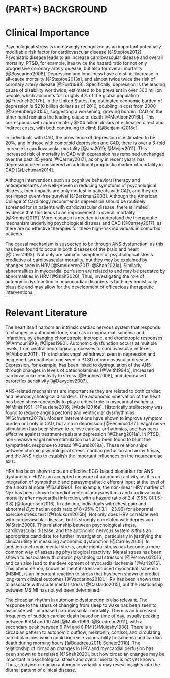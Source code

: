 # (PART\*) BACKGROUND {-}

# Clinical Importance

Psychological stress is increasingly recognized as an important potentially modifiable risk factor for cardiovascular disease [@Steptoe2012].
Psychiatric disease leads to an increase cardiovascular disease and overall mortality.
PTSD, for example, has twice the hazard ratio for not only progressive coronary artery disease, but also for overall mortality [@Boscarino2008].
Depression and loneliness have a distinct increase in all-cause mortality [@Steptoe2013a], and almost twice twice the risk of coronary artery disease [@Ford1998].
Specifically, depression is the leading cause of disability worldwide, estimated to be prevalent in over 300 million people, which accounts for roughly 4% of the global population [@Friedrich2017b].
In the United States, the estimated economic burden of depression is $210 billion dollars as of 2010, doubling in cost from 2000 [@Greenberg2015b], suggesting a worsening, growing burden.
CAD on the other hand remains the leading cause of death [@McAloon2016b]. 
This corresponds with approximately $204 billion dollars of estimated direct and indirect costs, with both continuing to climb [@Benjamin2018c]. 

In individuals with CAD, the prevalence of depression is estimated to be 20%, and in those with comorbid depression and CAD, there is over a 3-fold increase in cardiovascular mortality [@Jha2019; @Meijer2011].
This increased risk of mortality in CAD with depression has remained unchanged over the past 35 years [@Carney2017], as only in recent years has depression been considered an additional prognostic marker of mortality in CAD [@Lichtman2014].

Although interventions such as cognitive behavioral therapy and antidepressants are well-proven in reducing symptoms of psychological distress, their impacts are only modest in patients with CAD, and they do not impact event-free survival [@Berkman2003].
Although the American College of Cardiology recommends depression should be routinely screened for in patients with cardiovascular disease, there is limited evidence that this leads to an improvement in overall mortality [@Kronish2019].
More research is needed to understand the therapeutic mechanism underlying psychological distress and CAD [@Carney2017], as there are no effective therapies for these high-risk individuals in comorbid patients.

The causal mechanism is suspected to be through ANS dysfunction, as this has been found to occur in both diseases of the brain and heart [@Davis1993].
Not only are somatic symptoms of psychological stress predictive of cardiovascular mortality, but they may be explained by changes seen in HRV [@Smolderen2017; @Shah2021a].
Similarly, abnormalities in myocardial perfusion are related to and may be predated by abnormalities in HRV [@Shah2020]. 
Thus, investigating the role of autonomic dysfunction in neurocardiac disorders is both mechanistically plausible and may allow for the development of efficacious therapeutic interventions.

# Relevant Literature

The heart itself harbors an intrinsic cardiac nervous system that responds to changes in autonomic tone, such as in myocardial ischemia and infarction, by changing chronotropic, inotropic, and dromotropic responses [@Armour1999; @Zipes1990].
Autonomic dysfunction occurs at multiple levels, from central neurological processes to cardiovascular reflexes [@Abboud2011]. 
This includes vagal withdrawal seen in depression and heigtened sympathetic tone seen in PTSD or cardiovascular disease.
Depression, for example, has been linked to dysregulation of the ANS through changes in levels of catecholamines [@Veith1994b], increased cardiovascular reactivity to stress [@Hughes2008], and decreased baroreflex sensitivity [@Davydov2007].

ANS-related mechanisms are important as they are related to both cardiac and neuropsychological disorders.
The autonomic innervation of the heart has been show repeatedly to play a critical role in myocardial ischemia [@Minisi1991; @Pauziene2016; @Ardell2016a].
Historically stellectomy was found to reduce angina pectoris and ventricular dysrhythmias [@Schwartz2017a].
Modern interventions have shown to improve symptom burden not only in CAD, but also in depression [@Penninx2017].
Vagal nerve stimulation has been shown to relieve cardiac arrhythmias, and has been effective against treatment-resistant depression [@Zhang2011a].
In PTSD, non-invasive vagal nerve stimulation has also been found to blunt the sympathetic response to stress [@Gurel2019a].
These relationships between chronic psychological stress, cardiac perfusion and arrhythmias, and the ANS help to establish the important influences on the neurocardiac axis.

HRV has been shown to be an effective ECG-based biomarker for ANS dysfunction. 
HRV is an accepted measure of autonomic activity, as it is an integration of sympathetic and parasympathetic efferent input at the level of the sinoatrial node [@Saul1990].
For example, the non-linear HRV marker of *Dyx* has been shown to predict ventricular dysrhythmia and cardiovascular mortality after myocardial infarction, with a hazard ratio of 2.4 (95% CI 1.5 -- 3.8) [@Jørgensen2016]. 
In addition, individuals with chest pain and abnormal *Dyx* had an odds ratio of 8 (95% CI 3.1 -- 23.99) for abnormal exercise stress test [@Goldkorn2015b].
Not only does HRV correlate well with cardiovascular disease, but is strongly correlated with depression [@Stein2000]. 
This relationship between psychological stress, cardiovascular disease, and the autonomic nervous system is thus an appropriate candidate for further investigation, particularly in justifying the clinical utility in measuing autonomic dysfunction [@Carney2005].
In addition to chronic mental stress, acute mental stress has become a more common way of assessing physiological reactivity. 
Mental stress has been shown to associate with chronic psychological stressors [@Petrowski2016], and can also lead to the development of myocardial ischemia [@Arri2016]. 
This phenomenon, known as mental stress-induced myocardial ischemia (MSIMI), is an important reaction to stress that has been shown to predict long-term clinical outcomes [@Vaccarino2018].
HRV has been shown that to associate with acute mental stress [@Castaldo2015], but the relationship between MSIMI has not yet been determined.

The circadian rhythm in autonomic dysfunction is also relevant. 
The response to the stress of changing from sleep to wake has been seen to associate with increased cardiovascular mortality.
There is an increased frequency of sudden cardiac death based on time of day, usually peaking between 6 AM and 10 AM [@Muller1999; @Boudreau2011], with a secondary peak between 6 PM and 8 PM [@Mulcahy1988]. 
There is a circadian pattern to autonomic outflow, melatonin, cortisol, and circulating catecholamines which could increase vulnerability to ischemia and cardiac death during morning hours [@Boudreau2011; Scheer2010].
The relationship of circadian changes in HRV and myocardial perfusion has been shown to be related [@Shah2020], but how circadian changes may be important in psychological stress and overall mortality is not yet known.
Thus, studying circadian autonomic variability may reveal insights into the diurnal pattern of clinical disease.
